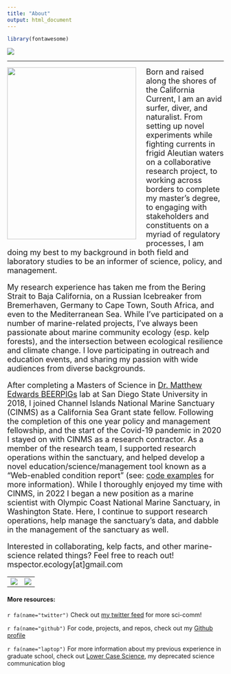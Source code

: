 ```yaml
---
title: "About"
output: html_document
---
```

```r
library(fontawesome)
```

![](./images/banner.png)
<br>

***

<img align="left" width="300" height="400" style="padding-right: 20px" src="/Users/PikesStuff/github/baron-von-urchin.github.io/images/witch_butter.jpg">
</img>

<font size = "4" > 
Born and raised along the shores of the California Current, I am an avid surfer, diver, and naturalist. From setting up novel experiments while fighting currents in frigid Aleutian waters on a collaborative research project, to working across borders to complete my master’s degree, to engaging with stakeholders and constituents on a myriad of regulatory processes, I am doing my best to  my background in both field and laboratory studies to be an informer of science, policy, and management. 

My research experience has taken me from the Bering Strait to Baja California, on a Russian Icebreaker from Bremerhaven, Germany to Cape Town, South Africa, and even to the Mediterranean Sea. While I've participated on a number of marine-related projects, I've always been passionate about marine community ecology (esp. kelp forests), and the intersection between ecological resilience and climate change. I love participating in outreach and education events, and sharing my passion with wide audiences from diverse backgrounds. 

After completing a Masters of Science in [Dr. Matthew Edwards BEERPIGs](https://sdsukelp.weebly.com/){target="blank"} lab at San Diego State University in 2018, I joined Channel Islands National Marine Sanctuary (CINMS) as a California Sea Grant state fellow. Following the completion of this one year policy and management fellowship, and the start of the Covid-19 pandemic in 2020 I stayed on with CINMS as a research contractor. As a member of the research team, I supported research operations within the sanctuary, and helped develop a novel education/science/management tool known as a "Web-enabled condition report" (see: [code examples](code.html) for more information). While I thoroughly enjoyed my time with CINMS, in 2022 I began a new position as a marine scientist with Olympic Coast National Marine Sanctuary, in Washington State. Here, I continue to support research operations, help manage the sanctuary's data, and dabble in the management of the sanctuary as well.    


Interested in collaborating, kelp facts, and other marine-science related things? Feel free to reach out! mspector.ecology[at]gmail.com

</font>

   |    
:-------------------------:|:-------------------------:
![](./images/SBI_Stipe_ascent.png)  |  ![](./images/Yunaska_Trans.png)


#### More resources:
`r fa(name="twitter")` Check out [my twitter feed](https://twitter.com/BaronvonUrchin){target="blank"}  for more sci-comm!

`r fa(name="github")` For code, projects, and repos, check out my [Github profile](https://github.com/mspector13){target="blank"}

`r fa(name="laptop")` For more information about my previous experience in graduate school, check out [Lower Case Science](https://lowercasescience.weebly.com/){target="blank"}, my deprecated science communication blog 
